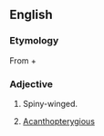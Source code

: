 ==English==

===Etymology===
From {{etyl|grc|en}} {{term|ἀκανθο-||spine|tr=akantho-|lang=grc|sc=polytonic}} + {{term|πτερόν||wing|tr=pteron|lang=grc|sc=polytonic}}

===Adjective===
{{head|en|adjective}}

# {{context|zoology|lang=en}} Spiny-winged.
# {{context|zoology|lang=en}} [[acanthopterygious|Acanthopterygious]]